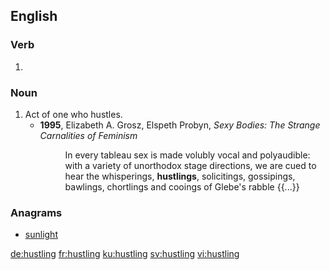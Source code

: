 ==English==

===Verb===
{{head|en|present participle}}

# {{present participle of|hustle|lang=en}}

===Noun===
{{en-noun}}

# Act of one who hustles.
#* '''1995''', Elizabeth A. Grosz, Elspeth Probyn, ''Sexy Bodies: The Strange Carnalities of Feminism''
#*: In every tableau sex is made volubly vocal and polyaudible: with a variety of unorthodox stage directions, we are cued to hear the whisperings, '''hustlings''', solicitings, gossipings, bawlings, chortlings and cooings of Glebe's rabble {{...}}

===Anagrams===
* [[sunlight#English|sunlight]]

[[de:hustling]]
[[fr:hustling]]
[[ku:hustling]]
[[sv:hustling]]
[[vi:hustling]]